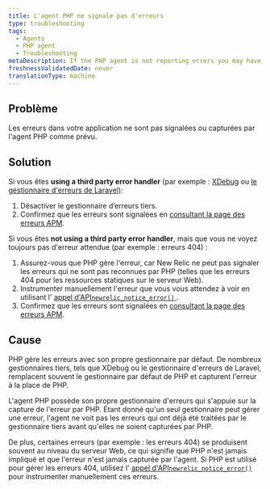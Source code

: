 ```yaml
---
title: L'agent PHP ne signale pas d'erreurs
type: troubleshooting
tags:
  - Agents
  - PHP agent
  - Troubleshooting
metaDescription: If the PHP agent is not reporting errors you may have to disable third party error handler or manually instrument the error using the agent API
freshnessValidatedDate: never
translationType: machine
---
```


## Problème

Les erreurs dans votre application ne sont pas signalées ou capturées par l&apos;agent PHP comme prévu.

## Solution

Si vous êtes <DNT>**using a third party error handler**</DNT> (par exemple : [XDebug](https://xdebug.org/) ou [le gestionnaire d&apos;erreurs de Laravel)](https://laravel.com/docs/5.2/errors):

1. Désactiver le gestionnaire d’erreurs tiers.
2. Confirmez que les erreurs sont signalées en [consultant la page des erreurs APM](/docs/apm/applications-menu/events/view-apm-error-analytics).

Si vous êtes <DNT>**not using a third party error handler**</DNT>, mais que vous ne voyez toujours pas d&apos;erreur attendue (par exemple : erreurs 404) :

1. Assurez-vous que PHP gère l&apos;erreur, car New Relic ne peut pas signaler les erreurs qui ne sont pas reconnues par PHP (telles que les erreurs 404 pour les ressources statiques sur le serveur Web).
2. Instrumenter manuellement l&apos;erreur que vous vous attendez à voir en utilisant l&apos; [appel d&apos;API`newrelic_notice_error()` ](/docs/agents/php-agent/php-agent-api/newrelic_notice_error).
3. Confirmez que les erreurs sont signalées en [consultant la page des erreurs APM](/docs/apm/applications-menu/events/view-apm-error-analytics).

## Cause

PHP gère les erreurs avec son propre gestionnaire par défaut. De nombreux gestionnaires tiers, tels que XDebug ou le gestionnaire d&apos;erreurs de Laravel, remplacent souvent le gestionnaire par défaut de PHP et capturent l&apos;erreur à la place de PHP.

L&apos;agent PHP possède son propre gestionnaire d&apos;erreurs qui s&apos;appuie sur la capture de l&apos;erreur par PHP. Étant donné qu&apos;un seul gestionnaire peut gérer une erreur, l&apos;agent ne voit pas les erreurs qui ont déjà été traitées par le gestionnaire tiers avant qu&apos;elles ne soient capturées par PHP.

De plus, certaines erreurs (par exemple : les erreurs 404) se produisent souvent au niveau du serveur Web, ce qui signifie que PHP n&apos;est jamais impliqué et que l&apos;erreur n&apos;est jamais capturée par l&apos;agent. Si PHP est utilisé pour gérer les erreurs 404, utilisez l&apos; [appel d&apos;API`newrelic_notice_error()` ](/docs/agents/php-agent/php-agent-api/newrelic_notice_error)pour instrumenter manuellement ces erreurs.